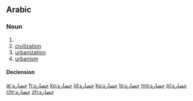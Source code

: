 ==Arabic==

===Noun===
{{ar-noun|حَضَارَة|f}}

# {{ar-verbal noun of|حَضَرَ|form=I}}
# [[civilization]]
# [[urbanization]]
# [[urbanism]]

====Declension====
{{ar-decl-noun|حَضَارَة}}

[[ar:حضارة]]
[[fr:حضارة]]
[[ko:حضارة]]
[[id:حضارة]]
[[ku:حضارة]]
[[lo:حضارة]]
[[mg:حضارة]]
[[pl:حضارة]]
[[chr:حضارة]]
[[zh:حضارة]]